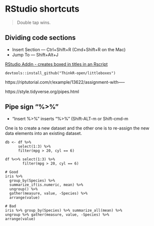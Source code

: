 # RStudio shortcuts

> Double tap wins. 

## Dividing code sections 

- Insert Section — Ctrl+Shift+R (Cmd+Shift+R on the Mac)
- Jump To — Shift+Alt+J

[RStudio Addin - creates boxed in titles in an Rscript](https://github.com/ThinkR-open/littleboxes)
```
devtools::install_github("ThinkR-open/littleboxes")
```

https://riptutorial.com/r/example/13622/assignment-with-----

https://style.tidyverse.org/pipes.html

## Pipe sign "%>%"

- "Insert %>%" inserts "%>%" (Shift-ALT-m or Shift-cmd-m

One is to create a new dataset and the other one is to re-assign the new data elements into an existing dataset. 
```
db <- df %>% 
	  select(1:3) %>% 
	  filter(mpg > 20, cyl == 6)

df %<>% select(1:3) %>%
		filter(mpg > 20, cyl == 6)
```


```
# Good
iris %>%
  group_by(Species) %>%
  summarize_if(is.numeric, mean) %>%
  ungroup() %>%
  gather(measure, value, -Species) %>%
  arrange(value)

# Bad
iris %>% group_by(Species) %>% summarize_all(mean) %>%
ungroup %>% gather(measure, value, -Species) %>%
arrange(value)
```
